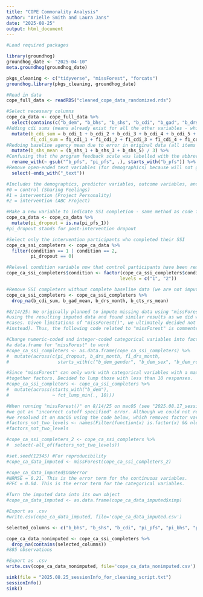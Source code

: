 ```yaml
---
title: "COPE Commonality Analysis"
author: "Arielle Smith and Laura Jans"
date: "2025-08-25"
output: html_document
---
```


```r
#Load required packages

library(groundhog)
groundhog_date <- "2025-04-10"
meta.groundhog(groundhog_date)

pkgs_cleaning <- c("tidyverse", "missForest", "forcats")
groundhog.library(pkgs_cleaning, groundhog_date)

#Read in data
cope_full_data <- readRDS("cleaned_cope_data_randomized.rds")
```

```r
#Select necessary columns
cope_ca_data <- cope_full_data %>% 
  select(contains(c("b_dem", "b_bhs", "b_shs", "b_cdi", "b_gad", "b_drs", "b_cts", "b_pfs", "pi_bhs", "pi_shs", "f1_bhs", "f1_shs", "f1_cdi", "f1_gad", "f1_drs", "f1_cts", "condition"))) %>%
#Adding cdi sums (means already exist for all the other variables - which is what we need for our analyses!)
  mutate(b_cdi_sum = b_cdi_1 + b_cdi_2 + b_cdi_3 + b_cdi_4 + b_cdi_5 + b_cdi_6 + b_cdi_7 + b_cdi_8 + b_cdi_9 + b_cdi_10 + b_cdi_11 + b_cdi_12, 
         f1_cdi_sum = f1_cdi_1 + f1_cdi_2 + f1_cdi_3 + f1_cdi_4 + f1_cdi_5 + f1_cdi_6 + f1_cdi_7 + f1_cdi_8 + f1_cdi_9 + f1_cdi_10 + f1_cdi_11 + f1_cdi_12) %>% 
#Redoing baseline agency mean due to error in original data (all items were included instead of the subscale)
  mutate(b_shs_mean = (b_shs_1 + b_shs_3 + b_shs_5) / 3) %>% 
#Confusing that the program feedback scale was labelled with the abbreviation for baseline rather than post-intervention, so changing it
  rename_with(~ gsub("^b_pfs", "pi_pfs", .), starts_with("b_pfs")) %>% 
#Remove open-ended text variables (for demographics) because will not give missForest meaningful info
  select(-ends_with("_text"))

#Includes the demographics, predictor variables, outcome variables, and the condition. Condition is just labeled 0, 1, and 2, but looking at the COPE baseline survey flow and parent study code, have gathered that:
#0 = control (Sharing Feelings)
#1 = intervention (Project Personality)
#2 = intervention (ABC Project)

#Make a new variable to indicate SSI completion - same method as code from parent project:
cope_ca_data <- cope_ca_data %>% 
  mutate(pi_dropout = is.na(pi_pfs_1))
#pi_dropout stands for post-intervention dropout

#Select only the intervention participants who completed their SSI
cope_ca_ssi_completers <- cope_ca_data %>% 
  filter(condition == 1 | condition == 2,
         pi_dropout == 0)

#Relevel condition variable now that control participants have been removed
cope_ca_ssi_completers$condition <- factor(cope_ca_ssi_completers$condition,
                                          levels = c("1", "2"))

#Remove SSI completers without complete baseline data (we are not imputing these variables)
cope_ca_ssi_completers <- cope_ca_ssi_completers %>%
  drop_na(b_cdi_sum, b_gad_mean, b_drs_month, b_cts_rs_mean)
```

```r
#8/14/25: We originally planned to impute missing data using "missForest". We then ran initial analyses 
#using the resulting imputed data and found similar results as we did when we reran analyses on complete 
#cases. Given limitations of "missForest()", we ultimately decided not to use it (and used complete cases 
#instead). Thus, the following code related to "missForest" is commented out.

#Change numeric-coded and integer-coded categorical variables into factors and make cope_ca_ssi_completers 
#a data.frame for "missForest" to work
#cope_ca_ssi_completers <- as.data.frame(cope_ca_ssi_completers) %>% 
#  mutate(across(c(pi_dropout, b_drs_month, f1_drs_month, 
#                  starts_with(c("b_dem_gender", "b_dem_sex", "b_dem_rom", "b_dem_race"))), factor))

#Since "missForest" can only work with categorical variables with a maximum of 53 levels, need to lump 
#together factors. Decided to lump those with less than 10 responses.
#cope_ca_ssi_completers <- cope_ca_ssi_completers %>%
#  mutate(across(starts_with("b_dem"),
#                ~ fct_lump_min(., 10)))

#When running "missForest()" on 8/14/25 on macOS (see "2025.08.17_sessionInfo_for_cleaning_script.txt"),
#we got an "incorrect cutoff specified" error. Although we could not reproduce this error on Windows 11, 
#we resolved it on macOS using the code below, which removes factor variables with levels other than 2.
#factors_not_two_levels <- names(Filter(function(x) is.factor(x) && nlevels(x) != 2, cope_ca_ssi_completers))
#factors_not_two_levels

#cope_ca_ssi_completers_2 <- cope_ca_ssi_completers %>%
#  select(-all_of(factors_not_two_levels))

#set.seed(12345) #For reproducibility
#cope_ca_data_imputed <- missForest(cope_ca_ssi_completers_2)

#cope_ca_data_imputed$OOBerror
#NRMSE = 0.21. This is the error term for the continuous variables.
#PFC = 0.04. This is the error term for the categorical variables.

#Turn the imputed data into its own object
#cope_ca_data_imputed <- as.data.frame(cope_ca_data_imputed$ximp)

#Export as .csv
#write.csv(cope_ca_data_imputed, file='cope_ca_data_imputed.csv')
```

```r
selected_columns <- c("b_bhs", "b_shs", "b_cdi", "pi_pfs", "pi_bhs", "pi_shs", "f1_bhs", "f1_shs", "f1_cdi")

cope_ca_data_nonimputed <- cope_ca_ssi_completers %>%
  drop_na(contains(selected_columns))
#885 observations

#Export as .csv
write.csv(cope_ca_data_nonimputed, file='cope_ca_data_nonimputed.csv')
```

```r
sink(file = "2025.08.25_sessionInfo_for_cleaning_script.txt")
sessionInfo()
sink()
```
